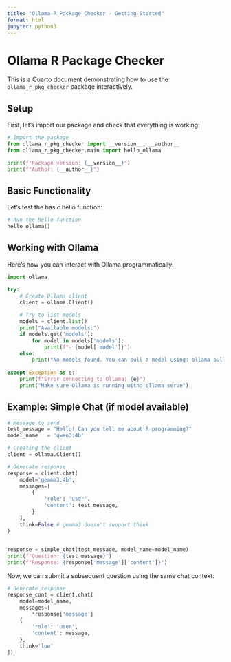 ```yaml
---
title: "Ollama R Package Checker - Getting Started"
format: html
jupyter: python3
---
```


# Ollama R Package Checker

This is a Quarto document demonstrating how to use the `ollama_r_pkg_checker` package interactively.

## Setup

First, let's import our package and check that everything is working:

```python
# Import the package
from ollama_r_pkg_checker import __version__, __author__
from ollama_r_pkg_checker.main import hello_ollama

print(f"Package version: {__version__}")
print(f"Author: {__author__}")
```

## Basic Functionality

Let's test the basic hello function:

```python
# Run the hello function
hello_ollama()
```

## Working with Ollama

Here's how you can interact with Ollama programmatically:

```python
import ollama

try:
    # Create Ollama client
    client = ollama.Client()
    
    # Try to list models
    models = client.list()
    print("Available models:")
    if models.get('models'):
        for model in models['models']:
            print(f"- {model['model']}")
    else:
        print("No models found. You can pull a model using: ollama pull llama2")
        
except Exception as e:
    print(f"Error connecting to Ollama: {e}")
    print("Make sure Ollama is running with: ollama serve")
```

## Example: Simple Chat (if model available)

```python

# Message to send
test_message = "Hello! Can you tell me about R programming?"
model_name   = 'qwen3:4b'

# Creating the client
client = ollama.Client()

# Generate response
response = client.chat(
    model='gemma3:4b',
    messages=[
        {
            'role': 'user',
            'content': test_message,
        }
    ],
    think=False # gemma3 doesn't support think
)
        

response = simple_chat(test_message, model_name=model_name)
print(f"Question: {test_message}")
print(f"Response: {response['message']['content']}")
```

Now, we can submit a subsequent question using the same chat context:

```python
# Generate response
response_cont = client.chat(
    model=model_name,
    messages=[
        *response['message']
    {
        'role': 'user',
        'content': message,
    },
    think='low'
])
```

